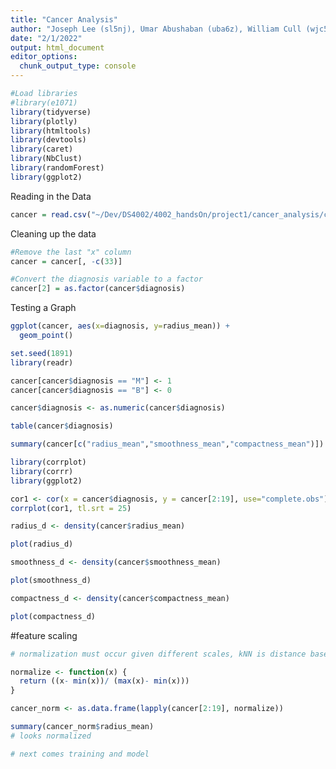 ```yaml
---
title: "Cancer Analysis"
author: "Joseph Lee (sl5nj), Umar Abushaban (uba6z), William Cull (wjc5rt)"
date: "2/1/2022"
output: html_document
editor_options: 
  chunk_output_type: console
---
```


```r
#Load libraries
#library(e1071)
library(tidyverse)
library(plotly)
library(htmltools)
library(devtools)
library(caret)
library(NbClust)
library(randomForest)
library(ggplot2)

```

Reading in the Data
```r
cancer = read.csv("~/Dev/DS4002/4002_handsOn/project1/cancer_analysis/cancer.csv")
```

Cleaning up the data
```r
#Remove the last "x" column
cancer = cancer[, -c(33)]

#Convert the diagnosis variable to a factor
cancer[2] = as.factor(cancer$diagnosis)

```

Testing a Graph
```r
ggplot(cancer, aes(x=diagnosis, y=radius_mean)) +
  geom_point()
```

```r

set.seed(1891)
library(readr)

cancer[cancer$diagnosis == "M"] <- 1
cancer[cancer$diagnosis == "B"] <- 0

cancer$diagnosis <- as.numeric(cancer$diagnosis) 

```


```r
table(cancer$diagnosis)

summary(cancer[c("radius_mean","smoothness_mean","compactness_mean")])

```

```r

library(corrplot)
library(corrr)
library(ggplot2)

cor1 <- cor(x = cancer$diagnosis, y = cancer[2:19], use="complete.obs")
corrplot(cor1, tl.srt = 25)

```



```r

radius_d <- density(cancer$radius_mean)

plot(radius_d)

smoothness_d <- density(cancer$smoothness_mean)

plot(smoothness_d)

compactness_d <- density(cancer$compactness_mean)

plot(compactness_d)
```



#feature scaling
```r
# normalization must occur given different scales, kNN is distance based, and metrics are not gaussian in dist.

normalize <- function(x) {
  return ((x- min(x))/ (max(x)- min(x)))
}

cancer_norm <- as.data.frame(lapply(cancer[2:19], normalize))

summary(cancer_norm$radius_mean)
# looks normalized

```

```r

# next comes training and model


```



